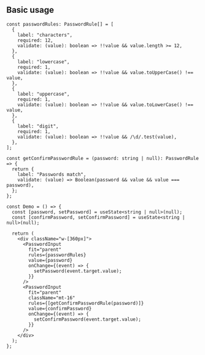 

## Basic usage

<Preview>
  <DemoPasswordInput />
</Preview>

```tsx
const passwordRules: PasswordRule[] = [
  {
    label: "characters",
    required: 12,
    validate: (value): boolean => !!value && value.length >= 12,
  },
  {
    label: "lowercase",
    required: 1,
    validate: (value): boolean => !!value && value.toUpperCase() !== value,
  },
  {
    label: "uppercase",
    required: 1,
    validate: (value): boolean => !!value && value.toLowerCase() !== value,
  },
  {
    label: "digit",
    required: 1,
    validate: (value): boolean => !!value && /\d/.test(value),
  },
];

const getConfirmPasswordRule = (password: string | null): PasswordRule => {
  return {
    label: "Passwords match",
    validate: (value) => Boolean(password && value && value === password),
  };
};

const Demo = () => {
  const [password, setPassword] = useState<string | null>(null);
  const [confirmPassword, setConfirmPassword] = useState<string | null>(null);

  return (
    <div className="w-[360px]">
      <PasswordInput
        fit="parent"
        rules={passwordRules}
        value={password}
        onChange={(event) => {
          setPassword(event.target.value);
        }}
      />
      <PasswordInput
        fit="parent"
        className="mt-16"
        rules={[getConfirmPasswordRule(password)]}
        value={confirmPassword}
        onChange={(event) => {
          setConfirmPassword(event.target.value);
        }}
      />
    </div>
  );
};
```
